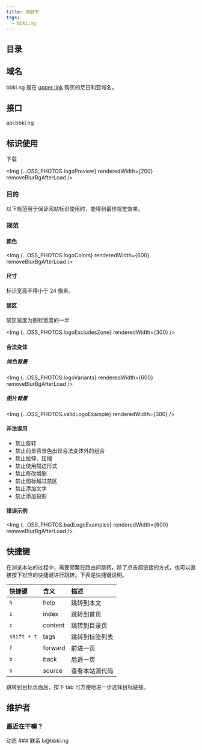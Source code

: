 ```yaml
---
title: 说明书
tags:
  - bbki.ng
---
```



## 目录


## 域名
bbki.ng 是在 [upper link](https://upperlink.ng/) 购买的尼日利亚域名。

## 接口
<Link external to="https://api.bbki.ng">api.bbki.ng</Link>

## 标识使用

<Link external to="https://zjh-im-res.oss-cn-shenzhen.aliyuncs.com/zip/LOGOs.zip">下载</Link>

<Img {...OSS_PHOTOS.logoPreview} renderedWidth={200} removeBlurBgAfterLoad />

### 目的

以下规范用于保证网站标识使用时，能得到最佳视觉效果。

### 规范

#### 颜色

<Img {...OSS_PHOTOS.logoColors} renderedWidth={600} removeBlurBgAfterLoad />

#### 尺寸
标识宽高不得小于 24 像素。

#### 禁区

禁区宽度为图标宽度的一半

<Img {...OSS_PHOTOS.logoExcludesZone} renderedWidth={300} />

#### 合法变体

##### 纯色背景

<Img {...OSS_PHOTOS.logoVariants} renderedWidth={600} removeBlurBgAfterLoad />

##### 图片背景
<Img {...OSS_PHOTOS.validLogoExample} renderedWidth={300} />

#### 非法误用

- 禁止旋转
- 禁止前景背景色出现合法变体外的组合
- 禁止拉伸、压缩
- 禁止使用描边形式
- 禁止修改增删
- 禁止图标越过禁区
- 禁止添加文字
- 禁止添加投影

#### 错误示例

<Img {...OSS_PHOTOS.badLogoExamples} renderedWidth={600} removeBlurBgAfterLoad />

## 快捷键

在浏览本站的过程中，需要频繁在路由间跳转，除了点击超链接的方式，也可以直接按下对应的快捷键进行跳转。下表是快捷键说明。

| 快捷键 | 含义       | 描述                           |
| :----- | :--------- | :----------------------------- |
| `h`    | help       | 跳转到本文                     |
| `i`    | index      | 跳转到首页                     |
| `c`    | content | 跳转到目录页                     |
| `shift + t`    | tags        | 跳转到标签列表                 |
| `f`    | forward    | 前进一页                       |
| `b`    | back       | 后退一页                       |
| `s`    | source     | 查看本站源代码                 |

跳转到目标页面后，按下 tab 可方便地进一步选择目标链接。

## 维护者
### 最近在干嘛？
<Link to="/now">动态</Link>
### 联系
b@bbki.ng

